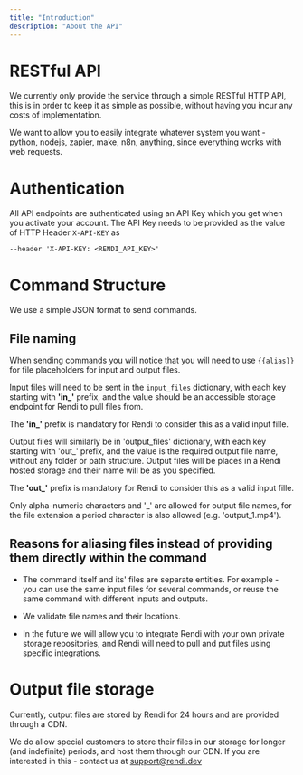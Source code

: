 ```yaml
---
title: "Introduction"
description: "About the API"
---
```




# RESTful API

We currently only provide the service through a simple RESTful HTTP API, this is in order to keep it as simple as possible, without having you incur any costs of implementation.&#x20;

We want to allow you to easily integrate whatever system you want - python, nodejs, zapier, make, n8n, anything, since everything works with web requests.

# Authentication

All API endpoints are authenticated using an API Key which you get when you activate your account. The API Key needs to be provided as the value of HTTP Header `X-API-KEY` as

```http
--header 'X-API-KEY: <RENDI_API_KEY>'
```

# Command Structure

We use a simple JSON format to send commands.

## File naming

When sending commands you will notice that you will need to use `{{alias}}` for file placeholders for input and output files.

Input files will need to be sent in the `input_files` dictionary, with each key starting with **'in\_'** prefix, and the value should be an accessible storage endpoint for Rendi to pull files from.

The **'in\_'** prefix is mandatory for Rendi to consider this as a valid input fille.

Output files will similarly be in 'output\_files' dictionary, with each key starting with 'out\_' prefix, and the value is the required output file name, without any folder or path structure. Output files will be places in a Rendi hosted storage and their name will be as you specified.

The **'out\_'** prefix is mandatory for Rendi to consider this as a valid input fille.

Only alpha-numeric characters and '\_' are allowed for output file names, for the file extension a period character is also allowed (e.g. 'output\_1.mp4').

## Reasons for aliasing files instead of providing them directly within the command

* The command itself and its' files are separate entities. For example - you can use the same input files for several commands, or reuse the same command with different inputs and outputs.

* We validate file names and their locations.

* In the future we will allow you to integrate Rendi with your own private storage repositories, and Rendi will need to pull and put files using specific integrations.



# Output file storage

Currently, output files are stored by Rendi for 24 hours and are provided through a CDN.&#x20;

We do allow special customers to store their files in our storage for longer (and indefinite) periods, and host them through our CDN. If you are interested in this - contact us at [support@rendi.dev](mailto:support@rendi.dev)
